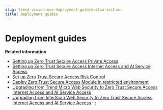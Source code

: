 ```yaml
---
slug: trend-vision-one-deployment-guides-ztsa-section
title: Deployment guides
---
```

# Deployment guides

**Related information**

- [Setting up Zero Trust Secure Access Private Access](setup-ztsa-private-access.md "Prepare your environment with Private Access Connectors, Secure Access Modules, and identify your corporate resources.")
- [Setting up Zero Trust Secure Access Internet Access and AI Service Access](setup-ztsa-internet-access.md "Prepare your environment to use Internet Access and AI Service Access with Secure Access Modules or internet proxies.")
- [Set up Zero Trust Secure Access Risk Control](setting-up-ztsa-risk-control.md "Enable Endpoint Sensor on agents and integrate with your IAM to take action on risky user behaviors.")
- [Deploy Zero Trust Secure Access Module in restricted environment](secure-access-module-restr-envir.mdx)
- [Upgrading from Trend Micro Web Security to Zero Trust Secure Access Internet Access and AI Service Access](upgrading-ws-ztsa-internet-access.md "Set up Internet Access and automatically migrate your settings and access rules from Trend Micro Web Security.")
- [Upgrading from InterScan Web Security to Zero Trust Secure Access Internet Access and AI Service Access](upgrading-iws-ztsa.md "Set up Internet Access and migrate your settings and access rules from InterScan Web Security, including InterScan Web Security Virtual Appliance and InterScan Web Security Suite.")
:::
